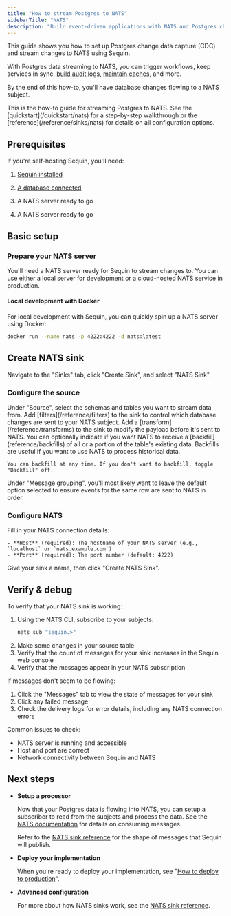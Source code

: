 ```yaml
---
title: "How to stream Postgres to NATS"
sidebarTitle: "NATS"
description: "Build event-driven applications with NATS and Postgres change data capture (CDC). Stream database changes to NATS subjects for lightweight, scalable event distribution."
---
```


This guide shows you how to set up Postgres change data capture (CDC) and stream changes to NATS using Sequin.

With Postgres data streaming to NATS, you can trigger workflows, keep services in sync, [build audit logs](/how-to/create-audit-logs), [maintain caches](/how-to/maintain-caches), and more.

By the end of this how-to, you'll have database changes flowing to a NATS subject.

<Tip>
  This is the how-to guide for streaming Postgres to NATS. See the [quickstart](/quickstart/nats) for a step-by-step walkthrough or the [reference](/reference/sinks/nats) for details on all configuration options.
</Tip>

## Prerequisites

If you're self-hosting Sequin, you'll need:

1. [Sequin installed](/running-sequin)
2. [A database connected](/connect-postgres)
3. A NATS server ready to go


3. A NATS server ready to go

## Basic setup

### Prepare your NATS server

You'll need a NATS server ready for Sequin to stream changes to. You can use either a local server for development or a cloud-hosted NATS service in production.

#### Local development with Docker

For local development with Sequin, you can quickly spin up a NATS server using Docker:

```bash
docker run --name nats -p 4222:4222 -d nats:latest
```

## Create NATS sink

Navigate to the "Sinks" tab, click "Create Sink", and select "NATS Sink".

### Configure the source

<Steps>
  <Step title="Select source tables">
    Under "Source", select the schemas and tables you want to stream data from.
  </Step>

  <Step title="Add filters (optional)">
    Add [filters](/reference/filters) to the sink to control which database changes are sent to your NATS subject.
  </Step>

  <Step title="Add transform (optional)">
    Add a [transform](/reference/transforms) to the sink to modify the payload before it's sent to NATS.
  </Step>

  <Step title="Specify backfill">
    You can optionally indicate if you want NATS to receive a [backfill](reference/backfills) of all or a portion of the table's existing data. Backfills are useful if you want to use NATS to process historical data.

    You can backfill at any time. If you don't want to backfill, toggle "Backfill" off.
  </Step>

  <Step title="Specify message grouping">
    Under "Message grouping", you'll most likely want to leave the default option selected to ensure events for the same row are sent to NATS in order.
  </Step>
</Steps>

### Configure NATS

<Steps>
  <Step title="Enter NATS connection details">
    Fill in your NATS connection details:

    - **Host** (required): The hostname of your NATS server (e.g., `localhost` or `nats.example.com`)
    - **Port** (required): The port number (default: 4222)
  </Step>

  <Step title="Create the sink">
    Give your sink a name, then click "Create NATS Sink".
  </Step>
</Steps>

## Verify & debug

To verify that your NATS sink is working:

1. Using the NATS CLI, subscribe to your subjects:
   ```bash
   nats sub "sequin.>"
   ```
2. Make some changes in your source table
3. Verify that the count of messages for your sink increases in the Sequin web console
4. Verify that the messages appear in your NATS subscription

If messages don't seem to be flowing:

1. Click the "Messages" tab to view the state of messages for your sink
2. Click any failed message
3. Check the delivery logs for error details, including any NATS connection errors

Common issues to check:
- NATS server is running and accessible
- Host and port are correct
- Network connectivity between Sequin and NATS

## Next steps

- **Setup a processor**

   Now that your Postgres data is flowing into NATS, you can setup a subscriber to read from the subjects and process the data. See the [NATS documentation](https://docs.nats.io/nats-concepts/subjects) for details on consuming messages.

   Refer to the [NATS sink reference](/reference/sinks/nats) for the shape of messages that Sequin will publish.

- **Deploy your implementation**

   When you're ready to deploy your implementation, see "[How to deploy to production](/how-to/deploy-to-production)".

- **Advanced configuration**

   For more about how NATS sinks work, see the [NATS sink reference](/reference/sinks/nats).

